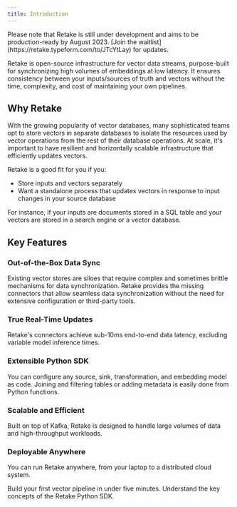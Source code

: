 ```yaml
---
title: Introduction
---
```


<Info>
  Please note that Retake is still under development and aims to be
  production-ready by August 2023. [Join the
  waitlist](https://retake.typeform.com/to/JTcYtLay) for updates.
</Info>

Retake is open-source infrastructure for vector data streams, purpose-built for synchronizing high volumes of embeddings at low latency.
It ensures consistency between your inputs/sources of truth and vectors without the time, complexity, and cost of maintaining your own pipelines.

## Why Retake

With the growing popularity of vector databases, many sophisticated teams opt to store vectors in separate databases to
isolate the resources used by vector operations from the rest of their database operations. At scale,
it's important to have resilient and horizontally scalable infrastructure that efficiently updates vectors.

Retake is a good fit for you if you:

- Store inputs and vectors separately
- Want a standalone process that updates vectors in response to input changes in
  your source database

For instance, if your inputs are documents stored in a SQL table and your vectors are
stored in a search engine or a vector database.

## Key Features

### Out-of-the-Box Data Sync

Existing vector stores are siloes that require complex and sometimes brittle mechanisms for data synchronization.
Retake provides the missing connectors that allow seamless data synchronization without the need for extensive
configuration or third-party tools.

### True Real-Time Updates

Retake's connectors achieve sub-10ms end-to-end data latency, excluding variable model inference times.

### Extensible Python SDK

You can configure any source, sink, transformation, and embedding model as code. Joining and filtering tables
or adding metadata is easily done from Python functions.

### Scalable and Efficient

Built on top of Kafka, Retake is designed to handle large volumes of data and high-throughput workloads.

### Deployable Anywhere

You can run Retake anywhere, from your laptop to a distributed cloud system.

<CardGroup cols={2}>
  <Card title="Quick Start" icon="circle-play" href="/quickstart/pipeline">
    Build your first vector pipeline in under five minutes.
  </Card>
  <Card title="Concepts" icon="code" href="/concepts/source">
    Understand the key concepts of the Retake Python SDK.
  </Card>
</CardGroup>
